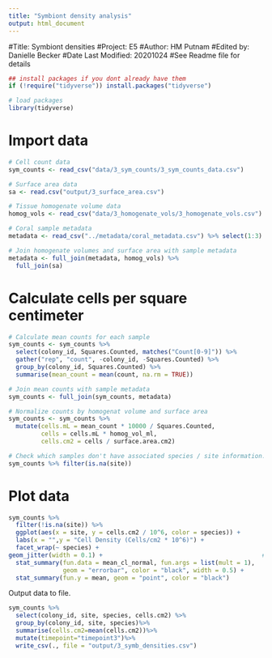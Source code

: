 ```yaml
---
title: "Symbiont density analysis"
output: html_document
---
```


#Title: Symbiont densities
#Project: E5
#Author: HM Putnam 
#Edited by: Danielle Becker
#Date Last Modified: 20201024
#See Readme file for details

```r
## install packages if you dont already have them
if (!require("tidyverse")) install.packages("tidyverse")

# load packages
library(tidyverse)
```

# Import data
```r
# Cell count data
sym_counts <- read_csv("data/3_sym_counts/3_sym_counts_data.csv")

# Surface area data
sa <- read.csv("output/3_surface_area.csv")

# Tissue homogenate volume data
homog_vols <- read_csv("data/3_homogenate_vols/3_homogenate_vols.csv") 

# Coral sample metadata
metadata <- read_csv("../metadata/coral_metadata.csv") %>% select(1:3)

# Join homogenate volumes and surface area with sample metadata
metadata <- full_join(metadata, homog_vols) %>%
  full_join(sa)
```

# Calculate cells per square centimeter
```r
# Calculate mean counts for each sample
sym_counts <- sym_counts %>%
  select(colony_id, Squares.Counted, matches("Count[0-9]")) %>%
  gather("rep", "count", -colony_id, -Squares.Counted) %>%
  group_by(colony_id, Squares.Counted) %>%
  summarise(mean_count = mean(count, na.rm = TRUE))

# Join mean counts with sample metadata
sym_counts <- full_join(sym_counts, metadata)

# Normalize counts by homogenat volume and surface area
sym_counts <- sym_counts %>%
  mutate(cells.mL = mean_count * 10000 / Squares.Counted,
         cells = cells.mL * homog_vol_ml,
         cells.cm2 = cells / surface.area.cm2)
```

```r
# Check which samples don't have associated species / site information...
sym_counts %>% filter(is.na(site))
```

# Plot data
```r
sym_counts %>%
  filter(!is.na(site)) %>%
  ggplot(aes(x = site, y = cells.cm2 / 10^6, color = species)) +
  labs(x = "",y = "Cell Density (Cells/cm2 * 10^6)") +
  facet_wrap(~ species) +
geom_jitter(width = 0.1) +                                            # Plot all points
  stat_summary(fun.data = mean_cl_normal, fun.args = list(mult = 1),    # Plot standard error
               geom = "errorbar", color = "black", width = 0.5) +
  stat_summary(fun.y = mean, geom = "point", color = "black")           # Plot mean
```

Output data to file.  

```r
sym_counts %>%
  select(colony_id, site, species, cells.cm2) %>%
  group_by(colony_id, site, species)%>%
  summarise(cells.cm2=mean(cells.cm2))%>%
  mutate(timepoint="timepoint3")%>%
  write_csv(., file = "output/3_symb_densities.csv")
```




